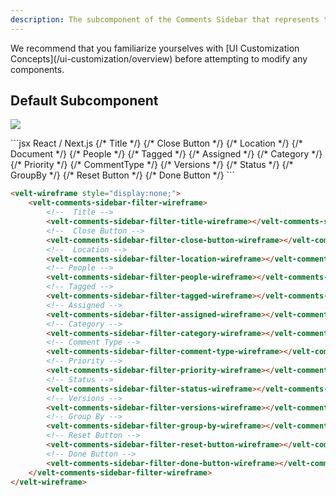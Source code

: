 ```yaml
---
description: The subcomponent of the Comments Sidebar that represents the filter that is used to filter what Comments appear in the Sidebar
---
```


<Note>
We recommend that you familiarize yourselves with [UI Customization Concepts](/ui-customization/overview) before attempting to modify any components.
</Note>


## Default Subcomponent

![](/images/customization/sidebar-filter.png)

<RequestExample>
```jsx React / Next.js
<VeltWireframe>
    <VeltCommentsSidebarWireframe.Filter>
        {/* Title */}
        <VeltCommentsSidebarWireframe.Filter.Title />
        {/* Close Button */}
        <VeltCommentsSidebarWireframe.Filter.CloseButton />
        {/* Location */}
        <VeltCommentsSidebarWireframe.Filter.Location />
        {/* Document */}
        <VeltCommentsSidebarWireframe.Filter.Document />
        {/* People */}
        <VeltCommentsSidebarWireframe.Filter.People />
        {/* Tagged */}
        <VeltCommentsSidebarWireframe.Filter.Tagged />
        {/* Assigned */}
        <VeltCommentsSidebarWireframe.Filter.Assigned />
        {/* Category */}
        <VeltCommentsSidebarWireframe.Filter.Category />
        {/* Priority */}
        <VeltCommentsSidebarWireframe.Filter.Priority />
        {/* CommentType */}
        <VeltCommentsSidebarWireframe.Filter.CommentType />
        {/* Versions */}
        <VeltCommentsSidebarWireframe.Filter.Versions />
        {/* Status */}
        <VeltCommentsSidebarWireframe.Filter.Status />
        {/* GroupBy */}
        <VeltCommentsSidebarWireframe.Filter.GroupBy />
        {/* Reset Button */}
        <VeltCommentsSidebarWireframe.Filter.ResetButton />
        {/* Done Button */}
        <VeltCommentsSidebarWireframe.Filter.DoneButton />
    </VeltCommentsSidebarWireframe.Filter>
</VeltWireframe>
```

```HTML HTML
<velt-wireframe style="display:none;">
    <velt-comments-sidebar-filter-wireframe>
        <!--  Title -->
        <velt-comments-sidebar-filter-title-wireframe></velt-comments-sidebar-filter-title-wireframe>
        <!--  Close Button -->
        <velt-comments-sidebar-filter-close-button-wireframe></velt-comments-sidebar-filter-close-button-wireframe>
        <!--  Location -->
        <velt-comments-sidebar-filter-location-wireframe></velt-comments-sidebar-filter-location-wireframe>
        <!-- People -->
        <velt-comments-sidebar-filter-people-wireframe></velt-comments-sidebar-filter-people-wireframe>
        <!-- Tagged -->
        <velt-comments-sidebar-filter-tagged-wireframe></velt-comments-sidebar-filter-tagged-wireframe>
        <!-- Assigned -->
        <velt-comments-sidebar-filter-assigned-wireframe></velt-comments-sidebar-filter-assigned-wireframe>
        <!-- Category -->
        <velt-comments-sidebar-filter-category-wireframe></velt-comments-sidebar-filter-category-wireframe>
        <!-- Comment Type -->
        <velt-comments-sidebar-filter-comment-type-wireframe></velt-comments-sidebar-filter-comment-type-wireframe>
        <!-- Priority -->
        <velt-comments-sidebar-filter-priority-wireframe></velt-comments-sidebar-filter-priority-wireframe>
        <!-- Status -->
        <velt-comments-sidebar-filter-status-wireframe></velt-comments-sidebar-filter-status-wireframe>
        <!-- Versions -->
        <velt-comments-sidebar-filter-versions-wireframe></velt-comments-sidebar-filter-versions-wireframe>
        <!-- Group By -->
        <velt-comments-sidebar-filter-group-by-wireframe></velt-comments-sidebar-filter-group-by-wireframe>
        <!-- Reset Button -->
        <velt-comments-sidebar-filter-reset-button-wireframe></velt-comments-sidebar-filter-reset-button-wireframe>
        <!-- Done Button -->
        <velt-comments-sidebar-filter-done-button-wireframe></velt-comments-sidebar-filter-done-button-wireframe>
    </velt-comments-sidebar-filter-wireframe>
</velt-wireframe>
```

</RequestExample>
